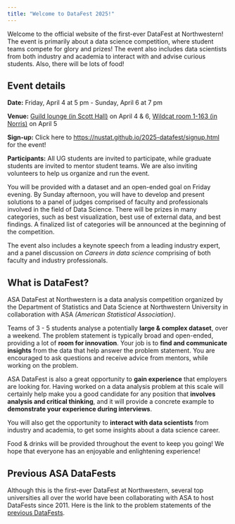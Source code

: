```yaml
---
title: "Welcome to DataFest 2025!"
---
```


Welcome to the official website of the first-ever DataFest at Northwestern! The event is primarily about a data science competition, where student teams compete for glory and prizes! The event also includes data scientists from both industry and academia to interact with and advise curious students. Also, there will be lots of food!

## Event details

**Date:** Friday, April 4 at 5 pm - Sunday, April 6 at 7 pm

**Venue:** [Guild lounge (in Scott Hall)](https://www.google.com/maps/place/Scott+Hall/@42.0515594,-87.6801948,17z/data=!3m1!4b1!4m6!3m5!1s0x880fd074ca661347:0xb3d0721c09135496!8m2!3d42.0515594!4d-87.6776199!16s%2Fg%2F1tdwfjbm?entry=ttu&g_ep=EgoyMDI0MTIxMS4wIKXMDSoASAFQAw%3D%3D) on April 4 & 6, [Wildcat room 1-163 (in Norris)](https://www.google.com/maps?newwindow=1&sca_esv=e13d45d6070d9fea&rlz=1C1GCEA_enUS971US971&output=search&q=norris+northwestern&source=lnms&fbs=AEQNm0Aa4sjWe7Rqy32pFwRj0UkWd8nbOJfsBGGB5IQQO6L3JxdWbs3CkcdlHyEbrNaWhousA6g1P-W7aLn7k_lr4XDtWs7W5tBNejPwIJwUJ16r3jzyqWhg1a39ls4ML3z8pj-Ufp_krMxaJJ4-Mn3vRNfm_coqdrdQ024V3JNK6dad_yTSycrdX1pp0iJH4mG2gyqg_RuszK4V-HMOSu1vGet8w8jt3Q&entry=mc&ved=1t:200715&ictx=111) on April 5

**Sign-up:** Click here to [https://nustat.github.io/2025-datafest/signup.html](sign-up) for the event!

**Participants:** All UG students are invited to participate, while graduate students are invited to mentor student teams. We are also inviting volunteers to help us organize and run the event.

You will be provided with a dataset and an open-ended goal on Friday evening. By Sunday afternoon, you will have to develop and present solutions to a panel of judges comprised of faculty and professionals involved in the field of Data Science. There will be prizes in many categories, such as best visualization, best use of external data, and best findings. A finalized list of categories will be announced at the beginning of the competition.

The event also includes a keynote speech from a leading industry expert, and a panel discussion on *Careers in data science* comprising of both faculty and industry professionals.

## What is DataFest?

ASA DataFest at Northwestern is a data analysis competition organized by the Department of Statistics and Data Science at Northwestern University in collaboration with ASA *(American Statistical Association)*.

Teams of 3 - 5 students analyse a potentially **large \& complex dataset**, over a weekend. The problem statement is typically broad and open-ended, providing a lot of **room for innovation**. Your job is to **find and communicate insights** from the data that help answer the problem statement. You are encouraged to ask questions and receive advice from mentors, while working on the problem. 

ASA DataFest is also a great opportunity to **gain experience** that employers are looking for. Having worked on a data analysis problem at this scale will certainly help make you a good candidate for any position that **involves analysis and critical thinking**, and it will provide a concrete example to **demonstrate your experience during interviews**.

You will also get the opportunity to **interact with data scientists** from industry and academia, to get some insights about a data science career.

Food \& drinks will be provided throughout the event to keep you going! We hope that everyone has an enjoyable and enlightening experience!

## Previous ASA DataFests

Although this is the first-ever DataFest at Northwestern, several top universities all over the world have been collaborating with ASA to host DataFests since 2011. Here is the link to the problem statements of the [previous DataFests](https://ww2.amstat.org/education/datafest/previous.cfm).

